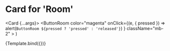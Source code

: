 

<Meta title="Card" component={Card} decorators={decorators} />

# Card for 'Room'

  <Card {...args}>
    <ButtonRoom
      color="magenta"
      onClick={(e, { pressed }) =>
        alert(`ButtonRoom ${pressed ? 'pressed' : 'released'}`)
      }
      className="mb-2"
    >
      <IconSofa className="fill-white" />
    </ButtonRoom>
  </Card>
)

<Canvas withToolbar>
  <Story
    name="Card for \'Room\'"
    args={{
      title: '19°C',
      label: 'Living room',
    }}
  >
    {Template.bind({})}
  </Story>
</Canvas>

<ArgsTable of={Card} />
